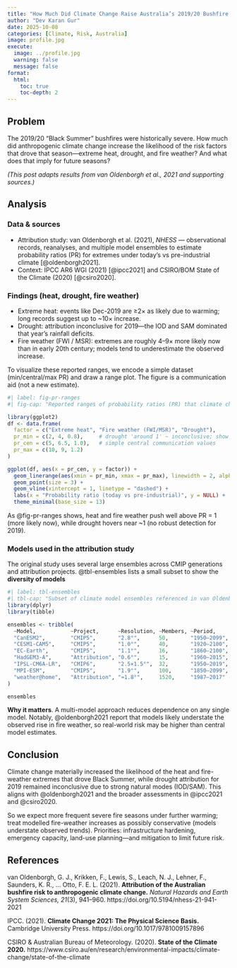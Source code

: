 ```yaml
---
title: "How Much Did Climate Change Raise Australia’s 2019/20 Bushfire Risk?"
author: "Dev Karan Gur"
date: 2025-10-08
categories: [Climate, Risk, Australia]
image: profile.jpg
execute:
  image: ../profile.jpg
  warning: false
  message: false
format:
  html:
    toc: true
    toc-depth: 2
---
```


## Problem

The 2019/20 “Black Summer” bushfires were historically severe. How much did anthropogenic climate change increase the likelihood of the risk factors that drove that season—extreme heat, drought, and fire weather? And what does that imply for future seasons?

*(This post adapts results from van Oldenborgh et al., 2021 and supporting sources.)*

## Analysis

### Data & sources

- Attribution study: van Oldenborgh et al. (2021), *NHESS* — observational records, reanalyses, and multiple model ensembles to estimate probability ratios (PR) for extremes under today’s vs pre-industrial climate [@oldenborgh2021].  
- Context: IPCC AR6 WGI (2021) [@ipcc2021] and CSIRO/BOM State of the Climate (2020) [@csiro2020].

### Findings (heat, drought, fire weather)

- Extreme heat: events like Dec-2019 are ≥2× as likely due to warming; long records suggest up to ~10× increase.  
- Drought: attribution inconclusive for 2019—the IOD and SAM dominated that year’s rainfall deficits.  
- Fire weather (FWI / MSR): extremes are roughly 4–9× more likely now than in early 20th century; models tend to underestimate the observed increase.

To visualize these reported ranges, we encode a simple dataset (min/central/max PR) and draw a range plot. The figure is a communication aid (not a new estimate).



```r
#| label: fig-pr-ranges
#| fig-cap: "Reported ranges of probability ratios (PR) that climate change increased the likelihood of risk factors during the Black Summer. Bars show min–max; point marks a central communication value. Adapted from @oldenborgh2021, with context from @ipcc2021 and @csiro2020."

library(ggplot2)
df <- data.frame(
  factor = c("Extreme heat", "Fire weather (FWI/MSR)", "Drought"),
  pr_min = c(2, 4, 0.8),     # drought 'around 1' ~ inconclusive; show ~0.8–1.2 band
  pr_cen = c(5, 6.5, 1.0),   # simple central communication values
  pr_max = c(10, 9, 1.2)
)

ggplot(df, aes(x = pr_cen, y = factor)) +
  geom_linerange(aes(xmin = pr_min, xmax = pr_max), linewidth = 2, alpha = 0.6) +
  geom_point(size = 3) +
  geom_vline(xintercept = 1, linetype = "dashed") +
  labs(x = "Probability ratio (today vs pre-industrial)", y = NULL) +
  theme_minimal(base_size = 13)
```
As @fig-pr-ranges shows, heat and fire weather push well above PR = 1 (more likely now), while drought hovers near ~1 (no robust detection for 2019).

### Models used in the attribution study
The original study uses several large ensembles across CMIP generations and attribution projects. @tbl-ensembles lists a small subset to show the **diversity of models**

```r
#| label: tbl-ensembles
#| tbl-cap: "Subset of climate model ensembles referenced in van Oldenborgh et al. (2021), illustrating diversity across projects and ensemble sizes."
library(dplyr)
library(tibble)

ensembles <- tribble(
  ~Model,           ~Project,      ~Resolution, ~Members, ~Period,
  "CanESM2",        "CMIP5",       "2.8°",      50,       "1950–2099",
  "CESM1-CAM5",     "CMIP5",       "1.0°",      40,       "1920–2100",
  "EC-Earth",       "CMIP5",       "1.1°",      16,       "1860–2100",
  "HadGEM3-A",      "Attribution", "0.6°",      15,       "1960–2015",
  "IPSL-CM6A-LR",   "CMIP6",       "2.5×1.5°",  32,       "1950–2019",
  "MPI-ESM",        "CMIP5",       "1.9°",      100,      "1850–2099",
  "weather@home",   "Attribution", "≈1.8°",     1520,     "1987–2017"
)

ensembles
```
**Why it matters**. A multi-model approach reduces dependence on any single model. Notably, @oldenborgh2021 report that models likely understate the observed rise in fire weather, so real-world risk may be higher than central model estimates.

## Conclusion

Climate change materially increased the likelihood of the heat and fire-weather extremes that drove Black Summer, while drought attribution for 2019 remained inconclusive due to strong natural modes (IOD/SAM). This aligns with @oldenborgh2021 and the broader assessments in @ipcc2021 and @csiro2020.

So we expect more frequent severe fire seasons under further warming; treat modelled fire-weather increases as possibly conservative (models understate observed trends). Priorities: infrastructure hardening, emergency capacity, land-use planning—and mitigation to limit future risk.

## References

van Oldenborgh, G. J., Krikken, F., Lewis, S., Leach, N. J., Lehner, F., Saunders, K. R., … Otto, F. E. L. (2021).
**Attribution of the Australian bushfire risk to anthropogenic climate change.**
*Natural Hazards and Earth System Sciences, 21*(3), 941–960. https://doi.org/10.5194/nhess-21-941-2021

IPCC. (2021).
**Climate Change 2021: The Physical Science Basis.**
Cambridge University Press. https://doi.org/10.1017/9781009157896

CSIRO & Australian Bureau of Meteorology. (2020).
**State of the Climate 2020.**
https://www.csiro.au/en/research/environmental-impacts/climate-change/state-of-the-climate


